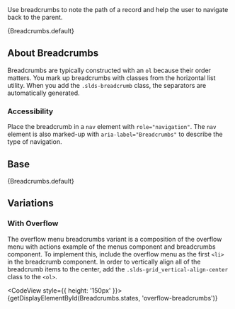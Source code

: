 
<div className="doc lead">
  Use breadcrumbs to note the path of a record and help the user to navigate
  back to the parent.
</div>

<CodeView exampleOnly>{Breadcrumbs.default}</CodeView>

## About Breadcrumbs

Breadcrumbs are typically constructed with an <code>ol</code> because their order matters. You mark up breadcrumbs with classes from the horizontal list utility. When you add the <code>.slds-breadcrumb</code> class, the separators are automatically generated.

### Accessibility

Place the breadcrumb in a <code>nav</code> element with <code>role="navigation"</code>. The <code>nav</code> element is also marked-up with <code>aria-label="Breadcrumbs"</code> to describe the type of navigation.

## Base

<CodeView>{Breadcrumbs.default}</CodeView>

## Variations

### With Overflow

The overflow menu breadcrumbs variant is a composition of the overflow menu with actions example of the menus component and breadcrumbs component. To implement this, include the overflow menu as the first <code>&lt;li&gt;</code> in the breadcrumb component. In order to vertically align all of the breadcrumb items to the center, add the <code>.slds-grid_vertical-align-center</code> class to the <code>&lt;ol&gt;</code>.

<CodeView style={{ height: '150px' }}>
  {getDisplayElementById(Breadcrumbs.states, 'overflow-breadcrumbs')}
</CodeView>

